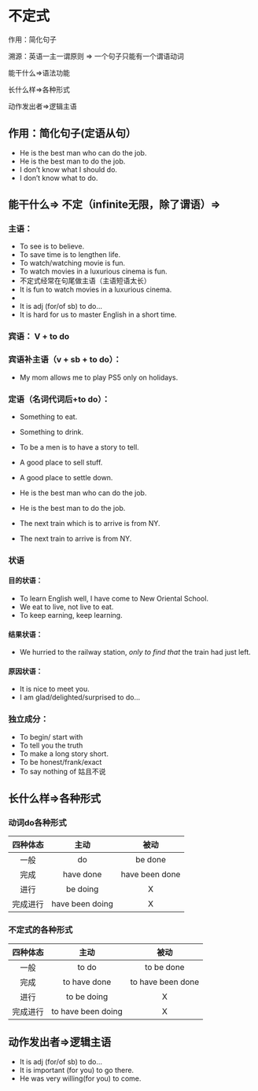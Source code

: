 # 不定式

作用：简化句子

溯源：英语一主一谓原则 =&gt; 一个句子只能有一个谓语动词

能干什么=&gt;语法功能

长什么样=&gt;各种形式

动作发出者=&gt;逻辑主语

## 作用：简化句子(定语从句）
- He is the best man who can do the job.
- He is the best man to do the job.
- I don’t know what I should do.
- I don’t know what to do.

## 能干什么=&gt; 不定（infinite无限，除了谓语）=&gt; 

### 主语：
- To see is to believe.
- To save time is to lengthen life.
- To watch/watching movie is fun.
- To watch movies in a luxurious cinema is fun.
- 不定式经常在句尾做主语（主语短语太长）
- It is fun to watch movies in a luxurious cinema.
- 
- It is adj (for/of sb) to do…
- It is hard for us to master English in a short time.

### 宾语： V + to do

### 宾语补主语（v + sb + to do）：
- My mom allows me to play PS5 only on holidays.

### 定语（名词代词后+to do）：

- Something to eat.
- Something to drink.
- To be a men is to have a story to tell.
- A good place to sell stuff.
- A good place to settle down.

- He is the best man who can do the job.
- He is the best man to do the job.

- The next train which is to arrive is from NY.
- The next train to arrive is from NY.

### 状语

#### 目的状语：
- To learn English well, I have come to New Oriental School.
- We eat to live, not live to eat.
- To keep earning, keep learning.

#### 结果状语：
- We hurried to the railway station, *only to find that* the train had just left.

#### 原因状语：
- It is nice to meet you.
- I am glad/delighted/surprised to do…

### 独立成分：
- To begin/ start with
- To tell you the truth
- To make a long story short.
- To be honest/frank/exact
- To say nothing of 姑且不说

## 长什么样=&gt;各种形式
### 动词do各种形式
| 四种体态 | 主动 | 被动 |
|:---:|:---:|:---:|
| 一般 | do | be done |
| 完成 | have done | have been done |
| 进行 | be doing | X |
| 完成进行 | have been doing | X |

### 不定式的各种形式
| 四种体态 | 主动 | 被动 |
|:---:|:---:|:---:|
| 一般 | to do | to be done |
| 完成 | to have done | to have been done |
| 进行 | to be doing | X |
| 完成进行 | to have been doing | X |

## 动作发出者=&gt;逻辑主语
- It is adj (for/of sb) to do…
- It is important (for you) to go there.
- He was very willing(for you) to come.